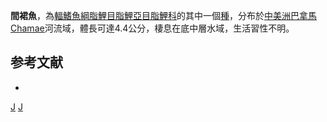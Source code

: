 {{Speciesbox 
| taxon = Gephyrocharax intermedius
| status = NE
| status_system = IUCN3.1
| authority =  [[Meek|Meek]] & [[Hildebrand|Hildebrand]], 1916
| synonyms = 
}}
'''間裙魚'''，為[[輻鰭魚綱|輻鰭魚綱]][[脂鯉目|脂鯉目]][[脂鯉亞目|脂鯉亞目]][[脂鯉科|脂鯉科]]的其中一個[[種|種]]，分布於[[中美洲|中美洲]][[巴拿馬|巴拿馬]]Chamae河流域，體長可達4.4公分，棲息在底中層水域，生活習性不明。

==参考文献==
{{refbegin}}
*{{FishBase_species|genus=Gephyrocharax|species=intermedius|year=2014|month=1}}
{{refend}}

{{Taxonbar|from=Q6417065}}

[[Category:裙魚屬|J]]
[[Category:1916年描述的鱼类|J]]


{{魚類小作品}}